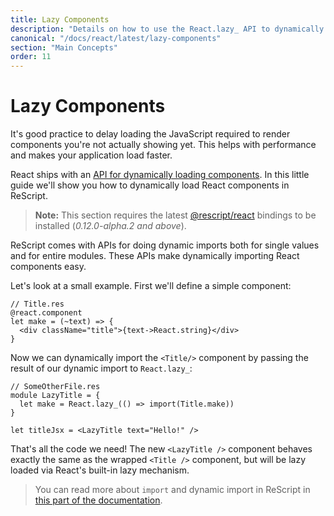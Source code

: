 ```yaml
---
title: Lazy Components
description: "Details on how to use the React.lazy_ API to dynamically import components"
canonical: "/docs/react/latest/lazy-components"
section: "Main Concepts"
order: 11
---
```


# Lazy Components

<Intro>

It's good practice to delay loading the JavaScript required to render components you're not actually showing yet. This helps with performance and makes your application load faster.

React ships with an [API for dynamically loading components](https://react.dev/reference/react/lazy#lazy). In this little guide we'll show you how to dynamically load React components in ReScript.

</Intro>

> **Note:** This section requires the latest [@rescript/react](https://github.com/rescript-lang/rescript-react) bindings to be installed (_0.12.0-alpha.2 and above_).

ReScript comes with APIs for doing dynamic imports both for single values and for entire modules. These APIs make dynamically importing React components easy.

Let's look at a small example. First we'll define a simple component:

```res example
// Title.res
@react.component
let make = (~text) => {
  <div className="title">{text->React.string}</div>
}
```

Now we can dynamically import the `<Title/>` component by passing the result of our dynamic import to `React.lazy_`:

```rescript
// SomeOtherFile.res
module LazyTitle = {
  let make = React.lazy_(() => import(Title.make))
}

let titleJsx = <LazyTitle text="Hello!" />
```

That's all the code we need! The new `<LazyTitle />` component behaves exactly the same as the wrapped `<Title />` component, but will be lazy loaded via React's built-in lazy mechanism.

> You can read more about `import` and dynamic import in ReScript in [this part of the documentation](/docs/manual/latest/import-from-export-to-js#dynamic-import).
